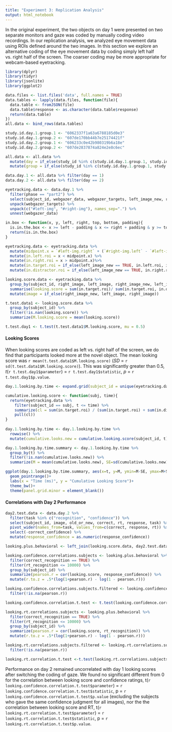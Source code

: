 ```yaml
---
title: "Experiment 3: Replication Analysis"
output: html_notebook
---
```


In the original experiment, the two objects on day 1 were presented on two separate monitors and gaze was coded by manually coding video recordings. In our replication analysis, we analyzed eye movement data using ROIs defined around the two images. In this section we explore an alternative coding of the eye movement data by coding simply left half vs. right half of the screen. The coarser coding may be more appropriate for webcam-based eyetracking.

```r
library(dplyr)
library(tidyr)
library(jsonlite)
library(ggplot2)
```

```r
data.files <- list.files('data', full.names = TRUE)
data.tables <- lapply(data.files, function(file){
  data.table <- fromJSON(file)
  data.table$response <- as.character(data.table$response)
  return(data.table)
})
all.data <- bind_rows(data.tables)
```

```r
study.id.day.1.group.1 <- "6062337f1a63a6788185d0e3"
study.id.day.1.group.2 <- "607de170bb44b7e25174421f"
study.id.day.2.group.1 <- "606233c0e42b980319b6a18e"
study.id.day.2.group.2 <- "607de2837874a824e2e8c6ec"

all.data <- all.data %>%
  mutate(day = if_else(study_id %in% c(study.id.day.1.group.1, study.id.day.1.group.2), 1, 2)) %>%
  mutate(group = if_else(study_id %in% c(study.id.day.1.group.1, study.id.day.2.group.1), 1, 2))

data.day.1 <- all.data %>% filter(day == 1)
data.day.2 <- all.data %>% filter(day == 2)
```

```r
eyetracking.data <- data.day.1 %>%
  filter(phase == "part2") %>%
  select(subject_id, webgazer_data, webgazer_targets, left_image_new, right_image_new, right_image, left_image) %>%
  unpack(webgazer_targets) %>%
  unpack(c("#left-img", "#right-img"), names_sep=".") %>%
  unnest(webgazer_data)
```

```r
in.box <- function(x, y, left, right, top, bottom, padding){
  is.in.the.box <- x >= left - padding & x <= right + padding & y >= top - padding & y <= bottom + padding
  return(is.in.the.box)
}

eyetracking.data <- eyetracking.data %>%
  mutate(midpoint.x = `#left-img.right` + (`#right-img.left` - `#left-img.right`)/2) %>%
  mutate(in.left.roi = x < midpoint.x) %>%
  mutate(in.right.roi = x > midpoint.x)%>%
  mutate(in.target.roi = if_else(left_image_new == TRUE, in.left.roi, in.right.roi))%>%
  mutate(in.distractor.roi = if_else(left_image_new == TRUE, in.right.roi, in.left.roi))
```

```r
looking.score.data <- eyetracking.data %>% 
  group_by(subject_id, right_image, left_image, right_image_new, left_image_new) %>%
  summarise(looking.score = sum(in.target.roi)/ sum(in.target.roi, in.distractor.roi)) %>%
  mutate(image = if_else(right_image_new, left_image, right_image))
```

```r
t.test.data1 <- looking.score.data %>%
  group_by(subject_id) %>%
  filter(!is.nan(looking.score)) %>%
  summarize(M.looking.score = mean(looking.score))

t.test.day1 <- t.test(t.test.data1$M.looking.score, mu = 0.5)
```


#### Looking Scores

When looking scores are coded as left vs. right half of the screen, we do find that participants looked more at the novel object. The mean looking score was `r mean(t.test.data1$M.looking.score)` (*SD* = `r sd(t.test.data1$M.looking.score)`). This was significantly greater than 0.5, *t*(`r t.test.day1$parameter`) = `r t.test.day1$statistic`, *p* = `r t.test.day1$p.value`.

```r

day.1.looking.by.time <- expand.grid(subject_id = unique(eyetracking.data$subject_id), t = seq(100, 5000, 100))

cumulative.looking.score <- function(subj, time){
  return(eyetracking.data %>%
    filter(subject_id == subj, t <= time) %>%
    summarize(cl = sum(in.target.roi) / (sum(in.target.roi) + sum(in.distractor.roi))) %>%
    pull(cl))
}
  
day.1.looking.by.time <- day.1.looking.by.time %>%
  rowwise() %>%
  mutate(cumulative.looks.new = cumulative.looking.score(subject_id, t))

day.1.looking.by.time.summary <- day.1.looking.by.time %>%
  group_by(t) %>%
  filter(!is.nan(cumulative.looks.new)) %>%
  summarize(M = mean(cumulative.looks.new), SE=sd(cumulative.looks.new) / sqrt(n()))
```

```r
ggplot(day.1.looking.by.time.summary, aes(x=t, y=M, ymin=M-SE, ymax=M+SE))+
  geom_pointrange()+
  labs(x = "Time (ms)", y = "Cumulative Looking Score")+
  theme_bw()+
  theme(panel.grid.minor = element_blank())
```

#### Correlations with Day 2 Performance

```r
day2.test.data <- data.day.2 %>%
  filter(task %in% c("recognition", "confidence")) %>%
  select(subject_id, image, old_or_new, correct, rt, response, task) %>%
  pivot_wider(names_from=task, values_from=c(correct, response, rt)) %>%
  select(-correct_confidence) %>%
  mutate(response_confidence = as.numeric(response_confidence))
```

```r
looking.plus.behavioral <- left_join(looking.score.data, day2.test.data)

looking.confidence.correlations.subjects <- looking.plus.behavioral %>%
  filter(correct_recognition == TRUE) %>%
  filter(rt_recognition <= 10000) %>%
  group_by(subject_id) %>%
  summarize(pearson.r = cor(looking.score, response_confidence)) %>%
  mutate(r.to.z = .5*(log(1+pearson.r) - log(1 - pearson.r)))

looking.confidence.correlations.subjects.filtered <- looking.confidence.correlations.subjects %>%
  filter(!is.na(pearson.r))

looking.confidence.correlation.t.test <- t.test(looking.confidence.correlations.subjects.filtered$r.to.z)

looking.rt.correlations.subjects <- looking.plus.behavioral %>%
  filter(correct_recognition == TRUE) %>%
  filter(rt_recognition <= 10000) %>%
  group_by(subject_id) %>%
  summarize(pearson.r = cor(looking.score, rt_recognition)) %>%
  mutate(r.to.z = .5*(log(1+pearson.r) - log(1 - pearson.r)))

looking.rt.correlations.subjects.filtered <- looking.rt.correlations.subjects %>%
  filter(!is.na(pearson.r))

looking.rt.correlation.t.test <-t.test(looking.rt.correlations.subjects.filtered$r.to.z)
```

Performance on day 2 remained uncorrelated with day 1 looking scores after switching the coding of gaze. We found no significant different from 0 for the correlation between looking score and confidence ratings, t(`r looking.confidence.correlation.t.test$parameter`) = `r looking.confidence.correlation.t.test$statistic`, p = `r looking.confidence.correlation.t.test$p.value` (excluding the subjects who gave the same confidence judgment for all images), nor the the correlation between looking score and RT, t(`r  looking.rt.correlation.t.test$parameter`) = `r looking.rt.correlation.t.test$statistic`, p = `r looking.rt.correlation.t.test$p.value`.